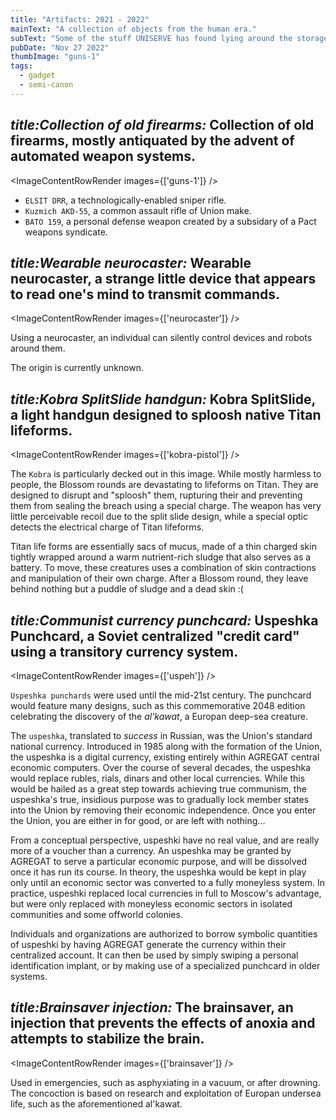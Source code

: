 ```yaml
---
title: "Artifacts: 2021 - 2022"
mainText: "A collection of objects from the human era."
subText: "Some of the stuff UNISERVE has found lying around the storage closets of Goldspire, probably."
pubDate: "Nov 27 2022"
thumbImage: "guns-1"
tags:
  - gadget
  - semi-canon
---
```



## <i>title:Collection of old firearms:</i> Collection of old firearms, mostly antiquated by the advent of automated weapon systems.

<ImageContentRowRender 
  images={['guns-1']}
/>

- `ELSIT DRR`, a technologically-enabled sniper rifle.
- `Kuzmich AKD-55`, a common assault rifle of Union make.
- `BATO 159`, a personal defense weapon created by a subsidary of a Pact weapons syndicate.

## <i>title:Wearable neurocaster:</i> Wearable neurocaster, a strange little device that appears to read one's mind to transmit commands.

<ImageContentRowRender 
  images={['neurocaster']}
/>

Using a neurocaster, an individual can silently control devices and robots around them.

The origin is currently unknown.

## <i>title:Kobra SplitSlide handgun:</i> Kobra SplitSlide, a light handgun designed to sploosh native Titan lifeforms.

<ImageContentRowRender 
  images={['kobra-pistol']}
/>

The `Kobra` is particularly decked out in this image. While mostly harmless to people, the Blossom rounds are devastating to lifeforms on Titan. They are designed to disrupt and "sploosh" them, rupturing their and preventing them from sealing the breach using a special charge. The weapon has very little perceivable recoil due to the split slide design, while a special optic detects the electrical charge of Titan lifeforms.

Titan life forms are essentially sacs of mucus, made of a thin charged skin tightly wrapped around a warm nutrient-rich sludge that also serves as a battery. To move, these creatures uses a combination of skin contractions and manipulation of their own charge. After a Blossom round, they leave behind nothing but a puddle of sludge and a dead skin :(

## <i>title:Communist currency punchcard:</i> Uspeshka Punchcard, a Soviet centralized "credit card" using a transitory currency system.

<ImageContentRowRender 
  images={['uspeh']}
/>

`Uspeshka punchards` were used until the mid-21st century. The punchcard would feature many designs, such as this commemorative 2048 edition celebrating the discovery of the *al'kawat*, a Europan deep-sea creature.

The `uspeshka`, translated to *success* in Russian, was the Union's standard national currency. Introduced in 1985 along with the formation of the Union, the uspeshka is a digital currency, existing entirely within AGREGAT central economic computers. Over the course of several decades, the uspeshka would replace rubles, rials, dinars and other local currencies. While this would be hailed as a great step towards achieving true communism, the uspeshka's true, insidious purpose was to gradually lock member states into the Union by removing their economic independence. Once you enter the Union, you are either in for good, or are left with nothing...

From a conceptual perspective, uspeshki have no real value, and are really more of a voucher than a currency. An uspeshka may be granted by AGREGAT to serve a particular economic purpose, and will be dissolved once it has run its course. In theory, the uspeshka would be kept in play only until an economic sector was converted to a fully moneyless system. In practice, uspeshki replaced local currencies in full to Moscow's advantage, but were only replaced with moneyless economic sectors in isolated communities and some offworld colonies.

Individuals and organizations are authorized to borrow symbolic quantities of uspeshki by having AGREGAT generate the currency within their centralized account. It can then be used by simply swiping a personal identification implant, or by making use of a specialized punchcard in older systems.

## <i>title:Brainsaver injection:</i> The brainsaver, an injection that prevents the effects of anoxia and attempts to stabilize the brain.

<ImageContentRowRender 
  images={['brainsaver']}
/>

Used in emergencies, such as asphyxiating in a vacuum, or after drowning. The concoction is based on research and exploitation of Europan undersea life, such as the aforementioned al'kawat.
